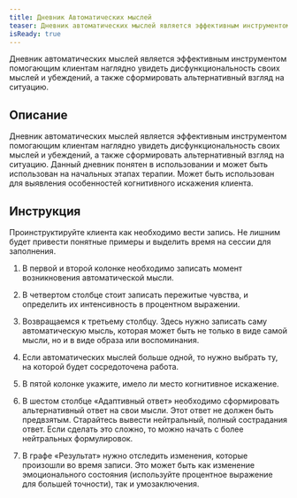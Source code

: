 ```yaml
---
title: Дневник Автоматических мыслей
teaser: Дневник автоматических мыслей является эффективным инструментом помогающим клиентам наглядно увидеть дисфункциональность своих мыслей и убеждений, а также сформировать альтернативный взгляд на ситуацию.
isReady: true
---
```


Дневник автоматических мыслей является эффективным инструментом помогающим клиентам наглядно увидеть дисфункциональность своих мыслей и убеждений, а также сформировать альтернативный взгляд на ситуацию.

## Описание

Дневник автоматических мыслей является эффективным инструментом
помогающим клиентам наглядно увидеть дисфункциональность своих мыслей и
убеждений, а также сформировать альтернативный взгляд на ситуацию.
Данный дневник понятен в использовании и может быть использован на
начальных этапах терапии. Может быть использован для выявления
особенностей когнитивного искажения клиента.

## Инструкция

Проинструктируйте клиента как необходимо вести запись. Не лишним будет
привести понятные примеры и выделить время на сессии для заполнения.

1.  В первой и второй колонке необходимо записать момент возникновения
    автоматической мысли.

2.  В четвертом столбце стоит записать пережитые чувства, и определить
    их интенсивность в процентном выражении.

3.  Возвращаемся к третьему столбцу. Здесь нужно записать саму
    автоматическую мысль, которая может быть не только в виде самой
    мысли, но и в виде образа или воспоминания.

4.  Если автоматических мыслей больше одной, то нужно выбрать ту, на
    которой будет сосредоточена работа.

5.  В пятой колонке укажите, имело ли место когнитивное искажение.

6.  В шестом столбце «Адаптивный ответ» необходимо сформировать
    альтернативный ответ на свои мысли. Этот ответ не должен быть
    предвзятым. Старайтесь вывести нейтральный, полный сострадания
    ответ. Если сделать это сложно, то можно начать с более нейтральных
    формулировок.

7.  В графе «Результат» нужно отследить изменения, которые произошли во
    время записи. Это может быть как изменение эмоционального состояния
    (используйте процентное выражение для большей точности), так и
    умозаключения.
